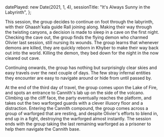   datePlayed: new Date(2021, 1, 4),
  sessionTitle: "It's Always Sunny in the Labyrinth",
};

This session, the group decides to continue on foot through the labyrinth, with their Ghaash'kala guide Rall joining along.
Making their way through the twisting canyons, a decision is made to sleep in a cave on the first night.
Checking the cave out, the group finds the flying demon who charmed Olivier last session, still nursing its wounds.
The group learns that whenever demons are killed, they are quickly reborn in Khyber to make their way back out into the world.
Killing the demon, they bed down for the night in the now cleared out cave.

Continuing onwards, the group has nothing but surprisingly clear skies and easy travels over the next couple of days.
The few stray infernal entities they encounter are easy to navigate around or hide from until passed by.

At the end of the third day of travel, the group comes upon the Lake of Fire, and spots an entrance to Cannith's lab up on the side of the volcano.
Climbing up the cliff face, the party eventually reaches the platform, and takes out the two warforged guards with a clever illusory floor and a distraction.
Entering the Cannith compound, the group comes across a group of warforged that are resting, and despite Olivier's efforts to blend in, end up in a fight, destroying the warforged almost instantly.
The session ends with the group taking the last remaining warforged as a prisoner to help them navigate the Cannith base.
